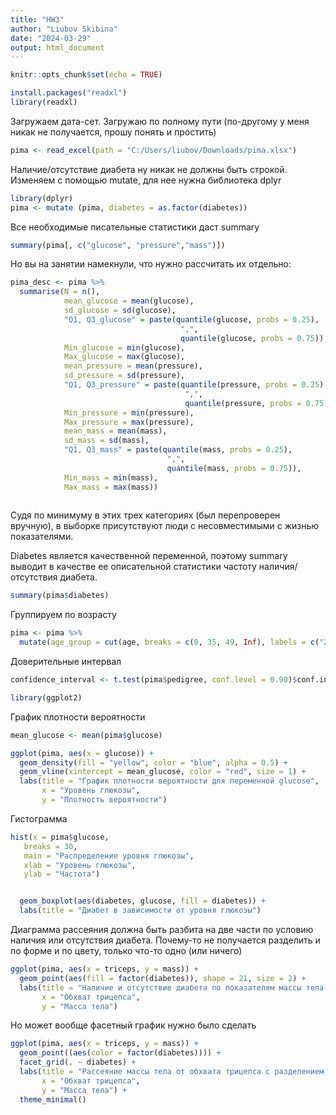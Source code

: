 ---
title: "HW3"
author: "Liubov Skibina"
date: "2024-03-29"
output: html_document
---

```{r setup, include=FALSE}
knitr::opts_chunk$set(echo = TRUE)
```

```{r}
install.packages("readxl")
library(readxl)
```

Загружаем дата-сет. Загружаю по полному пути (по-другому у меня никак не получается, прошу понять и простить)

```{r}
pima <- read_excel(path = "C:/Users/liubov/Downloads/pima.xlsx")

```

Наличие/отсутствие диабета ну никак не должны быть строкой. Изменяем с помощью mutate, для нее нужна библиотека dplyr

```{r}
library(dplyr)
pima <- mutate (pima, diabetes = as.factor(diabetes))  
```

Все необходимые писательные статистики даст summary

```{r}
summary(pima[, c("glucose", "pressure","mass")])
```

Но вы на занятии намекнули, что нужно рассчитать их отдельно:

```{r}
pima_desc <- pima %>%
  summarise(N = n(),
            mean_glucose = mean(glucose),
            sd_glucose = sd(glucose),
            "Q1, Q3_glucose" = paste(quantile(glucose, probs = 0.25), 
                                      ",",
                                      quantile(glucose, probs = 0.75)),
            Min_glucose = min(glucose),
            Max_glucose = max(glucose),
            mean_pressure = mean(pressure),
            sd_pressure = sd(pressure),
            "Q1, Q3_pressure" = paste(quantile(pressure, probs = 0.25), 
                                       ",",
                                       quantile(pressure, probs = 0.75)),
            Min_pressure = min(pressure),
            Max_pressure = max(pressure),
            mean_mass = mean(mass),
            sd_mass = sd(mass),
            "Q1, Q3_mass" = paste(quantile(mass, probs = 0.25), 
                                   ",",
                                   quantile(mass, probs = 0.75)),
            Min_mass = min(mass),
            Max_mass = max(mass))
     
```

Судя по минимуму в этих трех категориях (был перепроверен вручную), в выборке присутствуют люди с несовместимыми с жизнью показателями.

Diabetes является качественной переменной, поэтому summary выводит в качестве ее описательной статистики частоту наличия/отсутствия диабета.

```{r}
summary(pima$diabetes)
```

Группируем по возрасту

```{r}
pima <- pima %>%
  mutate(age_group = cut(age, breaks = c(0, 35, 49, Inf), labels = c("21-35", "36-49", "50+")))
```

Доверительные интервал

```{r}
confidence_interval <- t.test(pima$pedigree, conf.level = 0.90)$conf.int
```

```{r}
library(ggplot2)

```

График плотности вероятности

```{r}
mean_glucose <- mean(pima$glucose)

ggplot(pima, aes(x = glucose)) +
  geom_density(fill = "yellow", color = "blue", alpha = 0.5) +
  geom_vline(xintercept = mean_glucose, color = "red", size = 1) +
  labs(title = "График плотности вероятности для переменной glucose",
       x = "Уровень глюкозы",
       y = "Плотность вероятности")
```

Гистограмма

```{r}
hist(x = pima$glucose,
   breaks = 30,
   main = "Распределение уровня глюкозы",
   xlab = "Уровень глюкозы",
   ylab = "Частота")


  geom_boxplot(aes(diabetes, glucose, fill = diabetes)) +
  labs(title = "Диабет в зависимости от уровня глюкозы")
```

Диаграмма рассеяния должна быть разбита на две части по условию наличия или отсутствия диабета. Почему-то не получается разделить и по форме и по цвету, только что-то одно (или ничего)

```{r}
ggplot(pima, aes(x = triceps, y = mass)) +
  geom_point(aes(fill = factor(diabetes)), shape = 21, size = 2) +
  labs(title = "Наличие и отсутствие диабета по показателям массы тела и обхвата трицепса",
       x = "Обхват трицепса",
       y = "Масса тела")
```

Но может вообще фасетный график нужно было сделать

```{r}
ggplot(pima, aes(x = triceps, y = mass)) +
  geom_point((aes(color = factor(diabetes)))) +
  facet_grid(. ~ diabetes) +
  labs(title = "Рассеяние массы тела от обхвата трицепса с разделением по диабету",
       x = "Обхват трицепса",
       y = "Масса тела") +
  theme_minimal()
```
